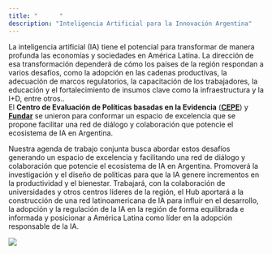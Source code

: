 ```yaml
---
title: "      "
description: "Inteligencia Artificial para la Innovación Argentina"
---
```


La inteligencia artificial (IA) tiene el potencial para transformar de manera profunda las economías y sociedades en América Latina. La dirección de esa transformación dependerá de cómo los países de la región respondan a varios desafíos, como la adopción en las cadenas productivas, la adecuación de marcos regulatorios, la capacitación de los trabajadores, la educación y el fortalecimiento de insumos clave como la infraestructura y la I+D, entre otros..\
El **Centro de Evaluación de Políticas basadas en la Evidencia** ([**CEPE**](https://www.utdt.edu/listado_contenidos.php?id_item_menu=25278)) y [**Fundar**](https://fund.ar/serie/inteligencia-artificial) se unieron para conformar un espacio de excelencia que se propone facilitar una red de diálogo y colaboración que potencie el ecosistema de IA en Argentina.

Nuestra agenda de trabajo conjunta busca abordar estos desafíos generando un espacio de excelencia y facilitando una red de diálogo y colaboración que potencie el ecosistema de IA en Argentina. Promoverá la investigación y el diseño de políticas para que la IA genere incrementos en la productividad y el bienestar. Trabajará, con la colaboración de universidades y otros centros líderes de la región, el Hub aportará a la construcción de una red latinoamericana de IA para influir en el desarrollo, la adopción y la regulación de la IA en la región de forma equilibrada e informada y posicionar a América Latina como líder en la adopción responsable de la IA.

![](logos_combinados.png)
